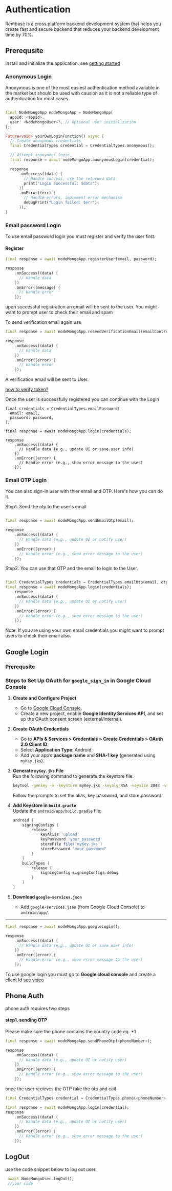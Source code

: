 # Authentication

Rembase is a cross platform backend development system that helps you create fast and secure backend that reduces your backend development time by 70%.

## Prerequsite

Install and initialize the application. see [getting started](/flutter-sdk/getting_started)

### Anonymous Login

Anonymous is one of the most easiest authentication method available in the market but should be used with causion as it is not a reliable type of authentication for most cases.


```dart

final NodeMongoApp nodeMongoApp = NodeMongoApp(
  appId: <appId>, 
  user: <NodeMongoUser>?, // Optional user initialization
);

Future<void> yourOwnLoginFunction() async {
  // Create anonymous credentials
  final CredentialTypes credential = CredentialTypes.anonymous();

  // Attempt anonymous login
  final response = await nodeMongoApp.anonymousLogin(credential);

  response
      .onSuccess((data) {
        // Handle success, use the returned data
        print("Login successful: $data");
      })
      .onError((err) {
        // Handle errors, implement error mechanism
        debugPrint("Login failed: $err");
      });
}

```

### Email password Login
To use email password login you must register and verify the user first.


#### Register
```dart
final response = await nodeMongoApp.registerUser(email, password);

response
    .onSuccess((data) {
      // Handle data
    })
    .onError((message) {
      // Handle error
    });

```

upon successful registration an email will be sent to the user.
You might want to prompt user to check their email and spam

To send verification email again use

```dart
final response = await nodeMongoApp.resendVerificationEmail(emailController.text);

response
    .onSuccess((data) {
      // Handle data
    })
    .onError((error) {
      // Handle error
    });

```
A verification email will be sent to User.

[how to verify token?](verify-registeration-token])

Once the user is successfully registered you can continue with the Login
```
final credentials = CredentialTypes.emailPassword(
  email: email, 
  password: password,
);

final response = await nodeMongoApp.login(credentials);

response
    .onSuccess((data) {
      // Handle data (e.g., update UI or save user info)
    })
    .onError((error) {
      // Handle error (e.g., show error message to the user)
    });

```
### Email OTP Login
You can also sign-in user with thier email and OTP. Here's how you can do it.

Step1. Send the otp to the user's email

```dart

final response = await nodeMongoApp.sendEmailOtp(email);

response
    .onSuccess((data) {
      // Handle data (e.g., update UI or notify user)
    })
    .onError((error) {
      // Handle error (e.g., show error message to the user)
    });

```
Step2. You can use that OTP and the email to login to the User.
```dart

final CredentialTypes credentials = CredentialTypes.emailOtp(email, otp)
final response = await nodeMongoApp.login(credentials);
    response
    .onSuccess((data) {
      // Handle data (e.g., update UI or notify user)
    })
    .onError((error) {
      // Handle error (e.g., show error message to the user)
    });

```
Note: If you are using your own email credentials you might want to prompt users to check their email also.



## Google Login

### Prerequsite
### **Steps to Set Up OAuth for `google_sign_in` in Google Cloud Console**

1. **Create and Configure Project**  
   - Go to [Google Cloud Console](https://console.cloud.google.com/).  
   - Create a new project, enable **Google Identity Services API**, and set up the OAuth consent screen (external/internal).  

2. **Create OAuth Credentials**  
   - Go to **APIs & Services > Credentials > Create Credentials > OAuth 2.0 Client ID**.  
   - Select **Application Type**: Android.  
   - Add your app’s **package name** and **SHA-1 key** (generated using `myKey.jks`).  

3. **Generate `myKey.jks` File**  
   Run the following command to generate the keystore file:  
   ```bash
   keytool -genkey -v -keystore myKey.jks -keyalg RSA -keysize 2048 -validity 10000 -alias upload
   ```  
   Follow the prompts to set the alias, key password, and store password.

4. **Add Keystore in `build.gradle`**  
   Update the `android/app/build.gradle` file:  
   ```gradle
   android {
       signingConfigs {
           release {
               keyAlias 'upload'
               keyPassword 'your_password'
               storeFile file('myKey.jks')
               storePassword 'your_password'
           }
       }
       buildTypes {
           release {
               signingConfig signingConfigs.debug
           }
       }
   }
   ```

5. **Download `google-services.json`**  
   - Add `google-services.json` (from Google Cloud Console) to `android/app/`.  

---

```dart
final response = await nodeMongoApp.googleLogin();

response
    .onSuccess((data) {
      // Handle data (e.g., update UI or save user info)
    })
    .onError((error) {
      // Handle error (e.g., show error message to the user)
    });

```


To use google login you must go to **Google cloud console** and create a client Id
[see video](https://www.youtube.com/watch?v=E5WgU6ERZzA&t=570s)




## Phone Auth
phone auth requires two steps 
#### step1. sending OTP
Please make sure the phone contains the country code eg. +1 

```dart
final response = await nodeMongoApp.sendPhoneOtp(<phoneNumber>);

response
    .onSuccess((data) {
      // Handle data (e.g., update UI or notify user)
    })
    .onError((error) {
      // Handle error (e.g., show error message to the user)
    });

```

once the user recieves the OTP take the otp and call

```dart
final CredentialTypes credential = CredentialTypes.phone(<phoneNumber>, <OTP>);

final response = await nodeMongoApp.login(credential);
response
    .onSuccess((data) {
      // Handle data (e.g., update UI or notify user)
    })
    .onError((error) {
      // Handle error (e.g., show error message to the user)
    });
```





## LogOut
use the code snippet below to log out user.
```dart
 await NodeMongoUser.logOut();
 //your code
```



